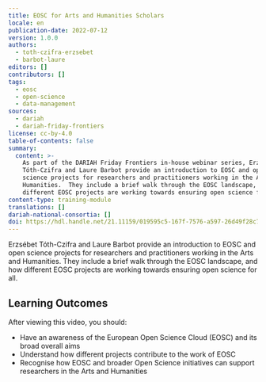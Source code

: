 ```yaml
---
title: EOSC for Arts and Humanities Scholars
locale: en
publication-date: 2022-07-12
version: 1.0.0
authors:
  - toth-czifra-erzsebet
  - barbot-laure
editors: []
contributors: []
tags:
  - eosc
  - open-science
  - data-management
sources:
  - dariah
  - dariah-friday-frontiers
license: cc-by-4.0
table-of-contents: false
summary:
  content: >-
    As part of the DARIAH Friday Frontiers in-house webinar series, Erzsébet
    Tóth-Czifra and Laure Barbot provide an introduction to EOSC and open
    science projects for researchers and practitioners working in the Arts and
    Humanities.  They include a brief walk through the EOSC landscape, and how
    different EOSC projects are working towards ensuring open science for all.
content-type: training-module
translations: []
dariah-national-consortia: []
doi: https://hdl.handle.net/21.11159/019595c5-167f-7576-a597-26d49f28c729
---
```

Erzsébet Tóth-Czifra and Laure Barbot provide an introduction to EOSC and open science projects for researchers and practitioners working in the Arts and Humanities. They include a brief walk through the EOSC landscape, and how different EOSC projects are working towards ensuring open science for all.

## Learning Outcomes

After viewing this video, you should:

* Have an awareness of the European Open Science Cloud (EOSC) and its broad overall aims
* Understand how different projects contribute to the work of EOSC
* Recognise how EOSC and broader Open Science initiatives can support researchers in the Arts and Humanities

<VideoCard provider="youtube" id="tXpmrOtoPoA" title="EOSC for Arts and Humanities Scholars" subtitle="Click here to view" src="/assets/content/assets/en/resources/hosted/eosc-for-arts-and-humanities-scholars/thumbnail-eosc-for-ahss.png" />
